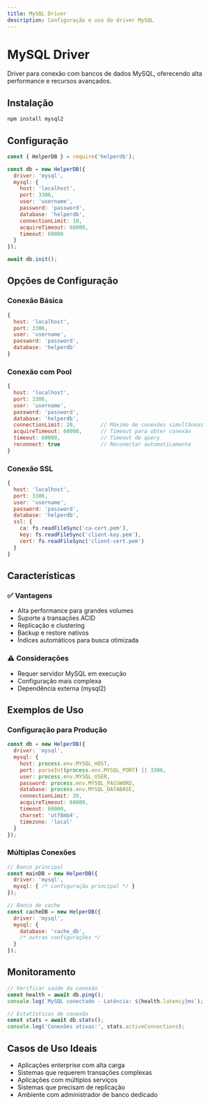 ```yaml
---
title: MySQL Driver
description: Configuração e uso do driver MySQL
---
```


# MySQL Driver

Driver para conexão com bancos de dados MySQL, oferecendo alta performance e recursos avançados.

## Instalação

```bash
npm install mysql2
```

## Configuração

```javascript
const { HelperDB } = require('helperdb');

const db = new HelperDB({
  driver: 'mysql',
  mysql: {
    host: 'localhost',
    port: 3306,
    user: 'username',
    password: 'password',
    database: 'helperdb',
    connectionLimit: 10,
    acquireTimeout: 60000,
    timeout: 60000
  }
});

await db.init();
```

## Opções de Configuração

### Conexão Básica
```javascript
{
  host: 'localhost',
  port: 3306,
  user: 'username',
  password: 'password',
  database: 'helperdb'
}
```

### Conexão com Pool
```javascript
{
  host: 'localhost',
  port: 3306,
  user: 'username',
  password: 'password',
  database: 'helperdb',
  connectionLimit: 20,        // Máximo de conexões simultâneas
  acquireTimeout: 60000,      // Timeout para obter conexão
  timeout: 60000,             // Timeout de query
  reconnect: true             // Reconectar automaticamente
}
```

### Conexão SSL
```javascript
{
  host: 'localhost',
  port: 3306,
  user: 'username',
  password: 'password',
  database: 'helperdb',
  ssl: {
    ca: fs.readFileSync('ca-cert.pem'),
    key: fs.readFileSync('client-key.pem'),
    cert: fs.readFileSync('client-cert.pem')
  }
}
```

## Características

### ✅ Vantagens
- Alta performance para grandes volumes
- Suporte a transações ACID
- Replicação e clustering
- Backup e restore nativos
- Índices automáticos para busca otimizada

### ⚠️ Considerações
- Requer servidor MySQL em execução
- Configuração mais complexa
- Dependência externa (mysql2)

## Exemplos de Uso

### Configuração para Produção
```javascript
const db = new HelperDB({
  driver: 'mysql',
  mysql: {
    host: process.env.MYSQL_HOST,
    port: parseInt(process.env.MYSQL_PORT) || 3306,
    user: process.env.MYSQL_USER,
    password: process.env.MYSQL_PASSWORD,
    database: process.env.MYSQL_DATABASE,
    connectionLimit: 20,
    acquireTimeout: 60000,
    timeout: 60000,
    charset: 'utf8mb4',
    timezone: 'local'
  }
});
```

### Múltiplas Conexões
```javascript
// Banco principal
const mainDB = new HelperDB({
  driver: 'mysql',
  mysql: { /* configuração principal */ }
});

// Banco de cache
const cacheDB = new HelperDB({
  driver: 'mysql',
  mysql: { 
    database: 'cache_db',
    /* outras configurações */
  }
});
```

## Monitoramento

```javascript
// Verificar saúde da conexão
const health = await db.ping();
console.log(`MySQL conectado - Latência: ${health.latency}ms`);

// Estatísticas de conexão
const stats = await db.stats();
console.log('Conexões ativas:', stats.activeConnections);
```

## Casos de Uso Ideais

- Aplicações enterprise com alta carga
- Sistemas que requerem transações complexas
- Aplicações com múltiplos serviços
- Sistemas que precisam de replicação
- Ambiente com administrador de banco dedicado